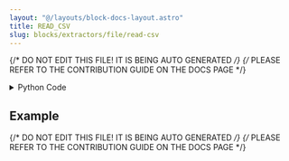 ```yaml
---
layout: "@/layouts/block-docs-layout.astro"
title: READ_CSV
slug: blocks/extractors/file/read-csv
---
```


{/* DO NOT EDIT THIS FILE! IT IS BEING AUTO GENERATED */}
{/* PLEASE REFER TO THE CONTRIBUTION GUIDE ON THE DOCS PAGE */}


<PythonDocsDisplay docstring={docstring} />

<details>
<summary>Python Code</summary>

```python
from flojoy import flojoy, DataFrame
import pandas as pd


@flojoy
def READ_CSV(
    file_path: str = "https://raw.githubusercontent.com/cs109/2014_data/master/countries.csv",
) -> DataFrame:
    """The READ_CSV node reads a .csv file from disk or a URL, and then returns a dataframe.

    Parameters
    ----------
    file_path : str
        File path to the .csv file or an URL of a .csv file.

    Returns
    -------
    DataFrame
        DataFrame loaded from .csv file
    """

    df = pd.read_csv(file_path)  # type: ignore
    return DataFrame(df=df)

```

[Find this Flojoy Block on GitHub](https://github.com/flojoy-ai/blocks/blob/main/blocks/EXTRACTORS/FILE/READ_CSV/READ_CSV.py)

</details>

## Example


<GetHelpWidget />


<AppDisplay app={app} blockName="READ_CSV" client:visible />


<Example />

{/* DO NOT EDIT THIS FILE! IT IS BEING AUTO GENERATED */}
{/* PLEASE REFER TO THE CONTRIBUTION GUIDE ON THE DOCS PAGE */}

